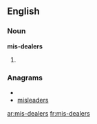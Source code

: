 ==English==

===Noun===
'''mis-dealers'''

# {{plural of|[[mis-dealer]]}}

===Anagrams===
* {{alphagram|adeeilmrss}}
* [[misleaders#English|misleaders]]

[[ar:mis-dealers]]
[[fr:mis-dealers]]